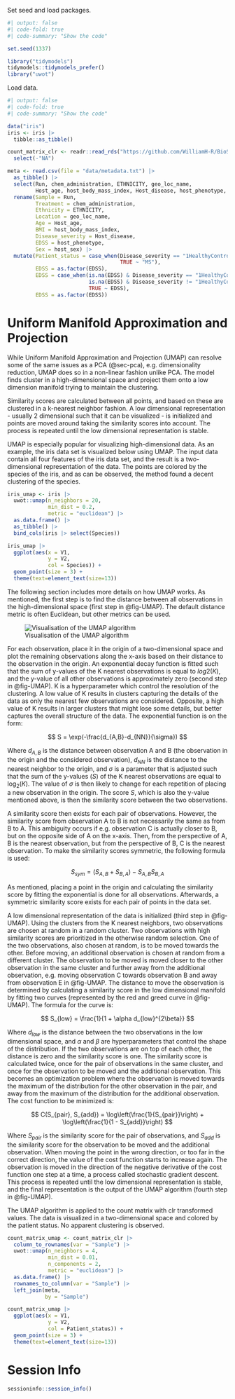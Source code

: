 Set seed and load packages.
```r
#| output: false
#| code-fold: true
#| code-summary: "Show the code"

set.seed(1337)

library("tidymodels")
tidymodels::tidymodels_prefer()
library("uwot")
```

Load data.
```r
#| output: false
#| code-fold: true
#| code-summary: "Show the code"

data("iris")
iris <- iris |>
  tibble::as_tibble()

count_matrix_clr <- readr::read_rds("https://github.com/WilliamH-R/BioStatistics/raw/main/data/count_matrix/count_matrix_clr.rds") |> 
  select(-"NA")

meta <- read.csv(file = "data/metadata.txt") |> 
  as_tibble() |>
  select(Run, chem_administration, ETHNICITY, geo_loc_name,
         Host_age, host_body_mass_index, Host_disease, host_phenotype, host_sex) |> 
  rename(Sample = Run,
         Treatment = chem_administration,
         Ethnicity = ETHNICITY,
         Location = geo_loc_name,
         Age = Host_age,
         BMI = host_body_mass_index,
         Disease_severity = Host_disease,
         EDSS = host_phenotype,
         Sex = host_sex) |>
  mutate(Patient_status = case_when(Disease_severity == "1HealthyControl" ~ "Healthy",
                                    TRUE ~ "MS"),
         EDSS = as.factor(EDSS),
         EDSS = case_when(is.na(EDSS) & Disease_severity == "1HealthyControl" ~ "-1",
                          is.na(EDSS) & Disease_severity != "1HealthyControl" ~ "Unknown",
                          TRUE ~ EDSS),
         EDSS = as.factor(EDSS))
```

# Uniform Manifold Approximation and Projection

While Uniform Manifold Approximation and Projection (UMAP) can resolve some of the same issues as a PCA (@sec-pca), e.g. dimensionality reduction, UMAP does so in a non-linear fashion unlike PCA. The model finds cluster in a high-dimensional space and project them onto a low dimension manifold trying to maintain the clustering.

Similarity scores are calculated between all points, and based on these are clustered in a k-nearest neighbor fashion. A low dimensional representation - usually 2 dimensional such that it can be visualized - is initialized and points are moved around taking the similarity scores into account. The process is repeated until the low dimensional representation is stable.

UMAP is especially popular for visualizing high-dimensional data. As an example, the iris data set is visualized below using UMAP. The input data contain all four features of the iris data set, and the result is a two-dimensional representation of the data. The points are colored by the species of the iris, and as can be observed, the method found a decent clustering of the species.

```r
iris_umap <- iris |>
  uwot::umap(n_neighbors = 20,
             min_dist = 0.2,
             metric = "euclidean") |>
  as.data.frame() |>
  as_tibble() |>
  bind_cols(iris |> select(Species))

iris_umap |> 
  ggplot(aes(x = V1,
             y = V2,
             col = Species)) +
  geom_point(size = 3) +
  theme(text=element_text(size=13))
```

The following section includes more details on how UMAP works. As mentioned, the first step is to find the distance between all observations in the high-dimensional space (first step in @fig-UMAP). The default distance metric is often Euclidean, but other metrics can be used.

![Visualisation of the UMAP algorithm](images/UMAP.png){#fig-UMAP}

For each observation, place it in the origin of a two-dimensional space and plot the remaining observations along the x-axis based on their distance to the observation in the origin. An exponential decay function is fitted such that the sum of y-values of the K nearest observations is equal to $log2(K)$, and the y-value of all other observations is approximately zero (second step in @fig-UMAP). K is a hyperparameter which control the resolution of the clustering. A low value of K results in clusters capturing the details of the data as only the nearest few observations are considered. Opposite, a high value of K results in larger clusters that might lose some details, but better captures the overall structure of the data. The exponential function is on the form:

$$
S = \exp(-\frac{d_{A,B}-d_{NN}}{\sigma})
$$

Where $d_{A,B}$ is the distance between observation A and B (the observation in the origin and the considered observation), $d_{NN}$ is the distance to the nearest neighbor to the origin, and $\sigma$ is a parameter that is adjusted such that the sum of the y-values ($S$) of the K nearest observations are equal to $\log_2(K)$. The value of $\sigma$ is then likely to change for each repetition of placing a new observation in the origin. The score $S$, which is also the y-value mentioned above, is then the similarity score between the two observations.

A similarity score then exists for each pair of observations. However, the similarity score from observation A to B is not necessarily the same as from B to A. This ambiguity occurs if e.g. observation C is actually closer to B, but on the opposite side of A on the x-axis. Then, from the perspective of A, B is the nearest observation, but from the perspective of B, C is the nearest observation. To make the similarity scores symmetric, the following formula is used:

$$
S_{sym} = (S_{A,B} + S_{B,A}) - S_{A,B}S_{B,A}
$$

As mentioned, placing a point in the origin and calculating the similarity score by fitting the exponential is done for all observations. Afterwards, a symmetric similarity score exists for each pair of points in the data set.

A low dimensional representation of the data is initialized (third step in @fig-UMAP). Using the clusters from the K nearest neighbors, two observations are chosen at random in a random cluster. Two observations with high similarity scores are prioritized in the otherwise random selection. One of the two observations, also chosen at random, is to be moved towards the other. Before moving, an additional observation is chosen at random from a different cluster. The observation to be moved is moved closer to the other observation in the same cluster and further away from the additional observation, e.g. moving observation C towards observation B and away from observation E in @fig-UMAP. The distance to move the observation is determined by calculating a similarity score in the low dimensional manifold by fitting two curves (represented by the red and greed curve in @fig-UMAP). The formula for the curve is:

$$
S_{low} = \frac{1}{1 + \alpha d_{low}^{2\beta}}
$$

Where $d_{low}$ is the distance between the two observations in the low dimensional space, and $\alpha$ and $\beta$ are hyperparameters that control the shape of the distribution. If the two observations are on top of each other, the distance is zero and the similarity score is one. The similarity score is calculated twice, once for the pair of observations in the same cluster, and once for the observation to be moved and the additional observation. This becomes an optimization problem where the observation is moved towards the maximum of the distribution for the other observation in the pair, and away from the maximum of the distribution for the additional observation. The cost function to be minimized is:

$$
C(S_{pair}, S_{add}) = \log\left(\frac{1}{S_{pair}}\right) + \log\left(\frac{1}{1 - S_{add}}\right) 
$$

Where $S_{pair}$ is the similarity score for the pair of observations, and $S_{add}$ is the similarity score for the observation to be moved and the additional observation. When moving the point in the wrong direction, or too far in the correct direction, the value of the cost function starts to increase again. The observation is moved in the direction of the negative derivative of the cost function one step at a time, a process called stochastic gradient descent. This process is repeated until the low dimensional representation is stable, and the final representation is the output of the UMAP algorithm (fourth step in @fig-UMAP).

The UMAP algorithm is applied to the count matrix with clr transformed values. The data is visualized in a two-dimensional space and colored by the patient status. No apparent clustering is observed.

```r
count_matrix_umap <- count_matrix_clr |>
  column_to_rownames(var = "Sample") |>
  uwot::umap(n_neighbors = 4,
             min_dist = 0.01,
             n_components = 2,
             metric = "euclidean") |>
  as.data.frame() |>
  rownames_to_column(var = "Sample") |>
  left_join(meta,
            by = "Sample")

count_matrix_umap |> 
  ggplot(aes(x = V1,
             y = V2,
             col = Patient_status)) +
  geom_point(size = 3) +
  theme(text=element_text(size=13))
```

# Session Info

```r
sessioninfo::session_info()
```